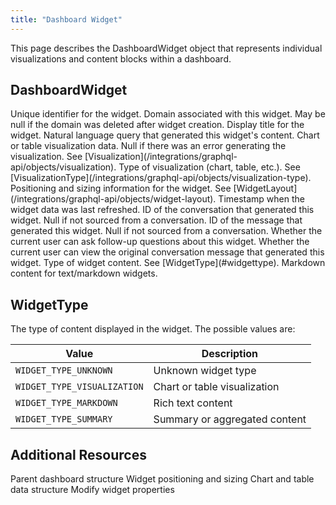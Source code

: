 ```yaml
---
title: "Dashboard Widget"
---
```


This page describes the DashboardWidget object that represents individual visualizations and content blocks within a dashboard.

## DashboardWidget

<ParamField path="id" type="ID!" required>
  Unique identifier for the widget.
</ParamField>

<ParamField path="domain" type="ZSheet">
  Domain associated with this widget. May be null if the domain was deleted after widget creation.
</ParamField>

<ParamField path="title" type="String!" required>
  Display title for the widget.
</ParamField>

<ParamField path="nlQuery" type="String!" required>
  Natural language query that generated this widget's content.
</ParamField>

<ParamField path="visualization" type="Visualization">
  Chart or table visualization data. Null if there was an error generating the visualization. See [Visualization](/integrations/graphql-api/objects/visualization).
</ParamField>

<ParamField path="visualizationType" type="VisualizationType">
  Type of visualization (chart, table, etc.). See [VisualizationType](/integrations/graphql-api/objects/visualization-type).
</ParamField>

<ParamField path="layout" type="WidgetLayout!" required>
  Positioning and sizing information for the widget. See [WidgetLayout](/integrations/graphql-api/objects/widget-layout).
</ParamField>

<ParamField path="dataRefreshedAt" type="DateTime!" required>
  Timestamp when the widget data was last refreshed.
</ParamField>

<ParamField path="conversationId" type="String">
  ID of the conversation that generated this widget. Null if not sourced from a conversation.
</ParamField>

<ParamField path="messageId" type="String">
  ID of the message that generated this widget. Null if not sourced from a conversation.
</ParamField>

<ParamField path="userCanAskFollowUp" type="Boolean!" required>
  Whether the current user can ask follow-up questions about this widget.
</ParamField>

<ParamField path="userCanViewOriginalMessage" type="Boolean!" required>
  Whether the current user can view the original conversation message that generated this widget.
</ParamField>

<ParamField path="widgetType" type="WidgetType!" required>
  Type of widget content. See [WidgetType](#widgettype).
</ParamField>

<ParamField path="markdownContent" type="String">
  Markdown content for text/markdown widgets.
</ParamField>

## WidgetType

The type of content displayed in the widget. The possible values are:

| Value                       | Description                   |
| --------------------------- | ----------------------------- |
| `WIDGET_TYPE_UNKNOWN`       | Unknown widget type           |
| `WIDGET_TYPE_VISUALIZATION` | Chart or table visualization  |
| `WIDGET_TYPE_MARKDOWN`      | Rich text content             |
| `WIDGET_TYPE_SUMMARY`       | Summary or aggregated content |

## Additional Resources

<CardGroup cols={2}>
  <Card title="Dashboard Object" icon="folder" href="/integrations/graphql-api/objects/dashboard">
    Parent dashboard structure
  </Card>
  <Card title="WidgetLayout Object" icon="table-layout" href="/integrations/graphql-api/objects/widget-layout">
    Widget positioning and sizing
  </Card>
  <Card title="Visualization Object" icon="chart-bar" href="/integrations/graphql-api/objects/visualization">
    Chart and table data structure
  </Card>
  <Card title="Update Dashboard Widgets" icon="pen-to-square" href="/integrations/graphql-api/mutations/dashboard/update-dashboard-widgets">
    Modify widget properties
  </Card>
</CardGroup>